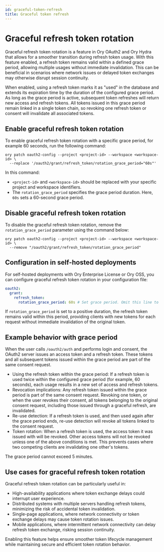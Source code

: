```yaml
---
id: graceful-token-refresh
title: Graceful token refresh
---
```


# Graceful refresh token rotation

Graceful refresh token rotation is a feature in Ory OAuth2 and Ory Hydra that allows for a smoother transition during refresh
token usage. With this feature enabled, a refresh token remains valid within a defined grace period, allowing multiple usages
without immediate invalidation. This can be beneficial in scenarios where network issues or delayed token exchanges may otherwise
disrupt session continuity.

When enabled, using a refresh token marks it as "used" in the database and extends its expiration time by the duration of the
configured grace period. As long as the grace period is active, subsequent token refreshes will return new access and refresh
tokens. All tokens issued in this grace period remain linked in a single token chain, so revoking one refresh token or consent
will invalidate all associated tokens.

## Enable graceful refresh token rotation

To enable graceful refresh token rotation with a specific grace period, for example 60 seconds, run the following command:

```shell
ory patch oauth2-config --project <project-id> --workspace <workspace-id> \
  --replace '/oauth2/grant/refresh_token/rotation_grace_period="60s"'
```

In this command:

- `<project-id>` and `<workspace-id>` should be replaced with your specific project and workspace identifiers.
- The `rotation_grace_period` specifies the grace period duration. Here, `60s` sets a 60-second grace period.

## Disable graceful refresh token rotation

To disable the graceful refresh token rotation, remove the `rotation_grace_period` parameter using the command below:

```shell
ory patch oauth2-config --project <project-id> --workspace <workspace-id> \
  --remove "/oauth2/grant/refresh_token/rotation_grace_period"
```

## Configuration in self-hosted deployments

For self-hosted deployments with Ory Enterprise License or Ory OSS, you can configure graceful refresh token rotation in your
configuration file:

```yaml
oauth2:
  grant:
    refresh_token:
      rotation_grace_period: 60s # Set grace period. Omit this line to disable.
```

If `rotation_grace_period` is set to a positive duration, the refresh token remains valid within this period, providing clients
with new tokens for each request without immediate invalidation of the original token.

## Example behavior with grace period

When the user calls `/oauth2/auth` and performs login and consent, the OAuth2 server issues an access token and a refresh token.
These tokens and all subsequent tokens issued within the grace period are part of the same consent request.

- Using the refresh token within the grace period: If a refresh token is used twice within the configured grace period (for
  example, 60 seconds), each usage results in a new set of access and refresh tokens.
- Revocation implications: Any refresh token issued within the grace period is part of the same consent request. Revoking one
  token, or when the user revokes their consent, all tokens belonging to the original consent request, including those issued
  through a graceful refresh, are invalidated.
- Re-use detection: If a refresh token is used, and then used again after the grace period ends, re-use detection will revoke all
  tokens linked to the consent request.
- Token rotation: When a refresh token is used, the access token it was issued with will be revoked. Other access tokens will not
  be revoked unless one of the above conditions is met. This prevents cases where two competing clients are invalidating one
  other's tokens.

The grace period cannot exceed 5 minutes.

## Use cases for graceful refresh token rotation

Graceful refresh token rotation can be particularly useful in:

- High-availability applications where token exchange delays could interrupt user experience.
- Distributed systems with multiple servers handling refresh tokens, minimizing the risk of accidental token invalidation.
- Single-page applications, where network connectivity or token exchange delays may cause token rotation issues.
- Mobile applications, where intermittent network connectivity can delay refresh token exchange, risking session continuity.

Enabling this feature helps ensure smoother token lifecycle management while maintaining secure and efficient token rotation
behavior.
